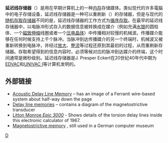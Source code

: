 {{記憶體類型}}
'''延迟线存储器'''（{{lang-en|'''Delay line memory'''}}）是用在早期计算机上的一种[[内存|内存]]存储媒体。类似现代的许多電腦中的电子存储设备，延迟线存储器是一种可以重刷新（{{lang|en|refreshable}}）的存储器，但是与现代的[[随机存取存储器|随机存取存储器]]不同的是，延迟线存储器的工作方式为[[循序存取|循序存取]]。在最早的延迟线存储器中，以电脉冲形式存入的数据信息被转换成在媒介（例如充满[[水银|水银]]的圆柱体、一个[[磁致伸缩|磁致伸缩]]线圈或者一个[[压电晶体|压电晶体]]）中传播相对较慢的机械波。传播媒介能够在任何时候支持上千个脉冲。当脉冲到达传播媒介的另一个终端时，机械波又被重新转换到电脉冲，并经过[[放大器|放大]]、[[整流器|整流]]等过程还原到其最初的过程，从而重刷新存储器。存取希望得到的信息内容时，必须等候对应的脉冲到达媒介的终端，这个时间通常是微秒级别。延迟线存储器是J. Presper Eckert在20世纪40年代中期为[[EDVAC|EDVAC]]和[[UNIVAC_I|UNIVAC I]]等计算机发明的。

==外部链接==
*[http://www-db.stanford.edu/pub/voy/museum/pictures/display/2-1.htm Acoustic Delay Line Memory] {{Wayback|url=http://www-db.stanford.edu/pub/voy/museum/pictures/display/2-1.htm |date=20061018074134 }} – has an image of a Ferranti wire-based system about half-way down the page
*[http://www.science.uva.nl/faculteit/museum/delayline.html Delay line memories] {{Wayback|url=http://www.science.uva.nl/faculteit/museum/delayline.html |date=20030624133024 }} – contains a diagram of the magnetostrictive transducer
*[http://www.vintagecalculators.com/html/monroe_epic_3000.html Litton Monroe ''Epic 3000''] {{Wayback|url=http://www.vintagecalculators.com/html/monroe_epic_3000.html |date=20211030154438 }} - Shows details of the torsion delay lines inside this electronic calculator of 1967.
*[http://www.technikum29.de/en/computer/storage-media Magnetostrictive memory] {{Wayback|url=http://www.technikum29.de/en/computer/storage-media |date=20210506033911 }}, still used in a German computer museum

[[CAtegory:存储媒体|D]]